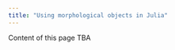 ```yaml
---
title: "Using morphological objects in Julia"
---
```


::: {.callout-caution}
Content of this page TBA
:::